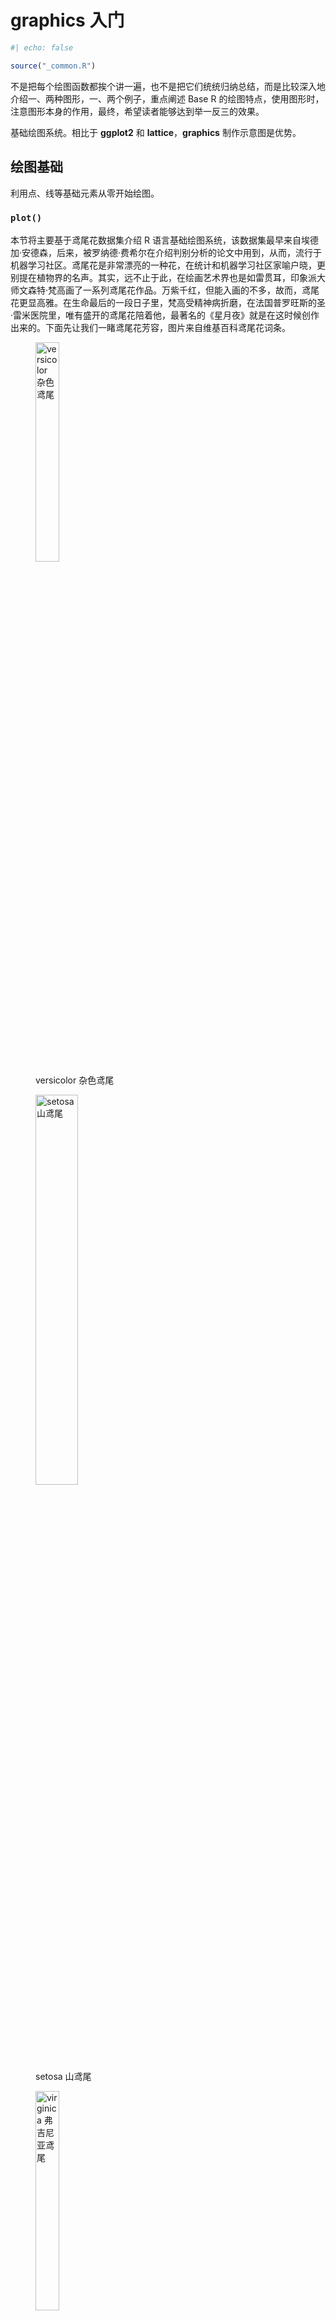 # graphics 入门 {#sec-basic-graphics}

```r
#| echo: false

source("_common.R")
```

不是把每个绘图函数都挨个讲一遍，也不是把它们统统归纳总结，而是比较深入地介绍一、两种图形，一、两个例子，重点阐述 Base R 的绘图特点，使用图形时，注意图形本身的作用，最终，希望读者能够达到举一反三的效果。

基础绘图系统。相比于 **ggplot2** 和 **lattice**，**graphics** 制作示意图是优势。

## 绘图基础 {#sec-graphics-elements}

利用点、线等基础元素从零开始绘图。

### `plot()` {#sec-elements-plot}

本节将主要基于鸢尾花数据集介绍 R 语言基础绘图系统，该数据集最早来自埃德加·安德森，后来，被罗纳德·费希尔在介绍判别分析的论文中用到，从而，流行于机器学习社区。鸢尾花是非常漂亮的一种花，在统计和机器学习社区家喻户晓，更别提在植物界的名声。其实，远不止于此，在绘画艺术界也是如雷贯耳，印象派大师文森特·梵高画了一系列鸢尾花作品。万紫千红，但能入画的不多，故而，鸢尾花更显高雅。在生命最后的一段日子里，梵高受精神病折磨，在法国普罗旺斯的圣·雷米医院里，唯有盛开的鸢尾花陪着他，最著名的《星月夜》就是在这时候创作出来的。下面先让我们一睹鸢尾花芳容，图片来自维基百科鸢尾花词条。

::: {#fig-iris layout-ncol="3"}
![versicolor 杂色鸢尾](images/iris-versicolor.jpeg){#fig-iris-versicolor width="30%"}

![setosa 山鸢尾](images/iris-setosa.jpeg){#fig-iris-setosa width="40%"}

![virginica 弗吉尼亚鸢尾](images/iris-virginica.jpeg){#fig-iris-virginica width="30%"}

三种鸢尾花
:::

鸢尾花数据集已经打包在 R 软件中，而且默认已经加载到命名空间，下面用函数 `summary()` 查看其概况。

```r
summary(iris)
```

函数 `plot()` 采用公式语法可以快速作图。

```r
#| label: fig-iris-plot
#| fig-cap: 快速作图函数 `plot()`
#| fig-width: 4
#| fig-height: 4
#| fig-showtext: true
#| par: true
#| fig-subcap:
#| - 公式语法绘制散点图
#| - 带背景参考线的散点图
#| layout-ncol: 2

plot(Sepal.Length ~ Sepal.Width, data = iris)
plot(iris$Sepal.Width, iris$Sepal.Length, panel.first = grid())
```

函数 `plot()` 是一个泛型函数，传递不同类型的参数值会调用不同的绘图方法，而不同的绘图方法的参数是不同的。当采用公式语法绘图时，会自动调用函数 `plot.formula()` ，此时，参数 `panel.first` 就不起作用。当不使用公式语法时，会调用函数 `plot.default()` ，此时，参数 `panel.first` 就起作用，利用该参数可以添加背景参考线。

### 标签 {#sec-elements-label}

函数 `plot()` 的参数 `xlab` 、`ylab` 和 `main` 可以分别设置坐标轴横、纵标签和图主标题。

```r
#| label: fig-iris-label
#| fig-cap: 标签
#| fig-width: 5
#| fig-height: 5
#| fig-showtext: true

plot(
  Sepal.Length ~ Sepal.Width, data = iris, 
  xlab = "Sepal Width", ylab = "Sepal Length",
  main = "Edgar Anderson's Iris Data"
)
```

### 字体 {#sec-elements-fonts}

作图函数 `plot()` 和 `title()` 都有参数 `family` ，设置该参数可以调整图形中的字体。下 @fig-iris-fonts 的横纵坐标轴标签和图标题设为宋体，坐标轴刻度标签设为无衬线字体。

```r
#| label: fig-iris-fonts
#| fig-cap: 字体
#| fig-width: 5
#| fig-height: 5
#| fig-showtext: true

plot(Sepal.Length ~ Sepal.Width, data = iris, ann = FALSE, family = "sans")
title(
  xlab = "萼片宽度", ylab = "萼片长度",
  main = "埃德加·安德森的鸢尾花数据", family = "Noto Serif CJK SC"
)
```

### 分组 {#sec-elements-group}

分组有两种方式，其一按照数据中的分类变量分组，其二按照一定的规则分组。而图形表达的方式可以借助颜色或图形元素的样式。

函数 `plot()` 的参数 `col` 和 `pch` 都可以用来分组，前者通过颜色，后者通过点的类型。简单起见，将数据集 `iris` 中的 `Species` 列传递给参数 `col` ，实现不同种类的鸢尾花配以不同的颜色。

```r
#| label: fig-iris-group1
#| fig-cap: 分组
#| fig-width: 4
#| fig-height: 4
#| fig-showtext: true
#| par: true

plot(Sepal.Length ~ Sepal.Width, data = iris, col = Species, pch = 16)
```

下面采用一个简单规则将数据分成两组，将鸢尾花中 setosa 山毛榉类型且 Sepal.Length 萼片长度大于 5 厘米的分成一组，以红色填充散点代表这部分数据，与余下的散点形成对比，达到区分的目的。

```r
#| label: fig-iris-group2
#| fig-cap: 分组
#| fig-width: 4
#| fig-height: 4
#| fig-showtext: true
#| par: true

plot(Sepal.Length ~ Sepal.Width, data = iris)
points(Sepal.Length ~ Sepal.Width, data = iris, 
  col = "#EA4335", pch = 16,
  subset = Species == "setosa" & Sepal.Length > 5
)
```

### 配色 {#sec-elements-color}

经过探查，知道数据集 `iris` 中的 `Species` 列有三种取值。调用函数 `palette()` 设置一个超过 3 种颜色的调色板可以实现自定义配色。首先来看看当前调色板的颜色。

```r
palette()
```

一共是 8 种颜色，效果预览见 @fig-graphics-palette 。

```r
#| label: fig-graphics-palette
#| fig-width: 3
#| fig-height: 3
#| fig-cap: 默认调色板
#| fig-showtext: true
#| echo: false

scales::show_col(colours = palette())
```

设置新的调色板也是用函数 `palette()` ，参数 `value` 设置新的颜色值向量，下面依次是红、蓝、绿、黄四种颜色。

```r
palette(value = c("#EA4335", "#4285f4", "#34A853", "#FBBC05"))
```

函数 `plot()` 的调色板默认来自函数 `palette()` ，经过上面的调整，同一行绘图代码出来不同的效果，即 @fig-iris-group1 变成 @fig-iris-color 。

```r
#| label: fig-iris-color
#| fig-cap: 配色
#| fig-width: 4
#| fig-height: 4
#| fig-showtext: true
#| par: true

plot(Sepal.Length ~ Sepal.Width, data = iris, col = Species, pch = 16)
```

### 注释 {#sec-elements-annotation}

函数 `text()` 可以在图上任意位置添加文本或公式。下图在位置 (4,6.5) 处添加红色的文字 flower。

```r
#| label: fig-iris-text
#| fig-cap: 注释
#| fig-width: 4
#| fig-height: 4
#| fig-showtext: true
#| par: true

plot(Sepal.Length ~ Sepal.Width, data = iris)
text(x = 4, y = 6.5, labels = "flower", col = "#EA4335")
```

### 图例 {#sec-elements-legend}

函数 `plot()` 不会自动添加图例，需要使用函数 `legend()` 添加图例。

```r
#| label: fig-iris-legend1
#| fig-cap: 图例
#| fig-width: 5
#| fig-height: 4.5
#| fig-showtext: true
#| par: true

plot(
  Sepal.Length ~ Sepal.Width, data = iris, col = Species, pch = 16
)
legend(x = "topright", title = "Species",
  legend = unique(iris$Species), box.col = NA, bg = NA,
  pch = 16, col = c("#EA4335", "#4285f4", "#34A853")
)
```

图例放置在绘图区域以外，比如右边空区域。此时，通过点和文本构造图例。

```r
#| label: fig-iris-legend2
#| fig-cap: 图例
#| fig-width: 6
#| fig-height: 5
#| fig-showtext: true

op <- par(mar = c(4, 4, 3, 6))
plot(
  Sepal.Length ~ Sepal.Width, data = iris, 
  col = Species, pch = 16, main = "Edgar Anderson's Iris Data"
)
text(x = 4.7, y = 6.75, labels = "Species", pos = 4, offset = .5, xpd = T)
points(x = 4.7, y = 6.5, pch = 16, cex = 1, col = "#EA4335", xpd = T)
text(x = 4.7, y = 6.5, labels = "setosa", pos = 4, col = "#EA4335", xpd = T)
points(x = 4.7, y = 6.3, pch = 16, cex = 1, col = "#4285f4", xpd = T)
text(x = 4.7, y = 6.3, labels = "versicolor", pos = 4, col = "#4285f4", xpd = T)
points(x = 4.7, y = 6.1, pch = 16, cex = 1, col = "#34A853", xpd = T)
text(x = 4.7, y = 6.1, labels = "virginica", pos = 4, col = "#34A853", xpd = T)
on.exit(par(op), add = TRUE)
```

在函数 `plot()` 内设置较宽的坐标轴范围，获得一个较宽的绘图区域，再用函数 `points()` 添加数据点，最后，使用函数 `legend()` 添加图例。

```r
#| label: fig-iris-legend3
#| fig-cap: 图例
#| fig-width: 5
#| fig-height: 5
#| fig-showtext: true

plot(
  x = c(2, 6), y = range(iris$Sepal.Length), type = "n",
  xlab = "Sepal Width", ylab = "Sepal Length",
  main = "Edgar Anderson's Iris Data"
)
points(Sepal.Length ~ Sepal.Width,
  col = Species, pch = 16, data = iris
)
legend(x = "right", title = "Species",
  legend = unique(iris$Species), box.col = NA, bg = NA,
  pch = 16, col = c("#EA4335", "#4285f4", "#34A853")
)
```

### 统计 {#sec-elements-reg}

添加分组线性回归线。按鸢尾花种类分组，线性回归模型拟合数据，抽取回归系数。首先，使用函数 `split()` 将数据集 iris 按变量 Species 分组拆分，得到一个列表，每个元素都是数据框。接着，调用函数 `lapply()` 将函数 `lm()` 作用到列表的每个元素上，得到一个列表，每个元素都是线性拟合对象。最后，再调函数 `lapply()` 将函数 `coef()` 应用到列表的每个元素上，得到回归模型的系数向量。

```r
lapply(
  lapply(
    split(iris, ~Species), lm,
    formula = Sepal.Length ~ Sepal.Width
  ),
  coef
)
```

走到绘图这一步，往往是画什么内容比较清楚，分类数量、调色板都确定下来了。大致来说分 6 步：第一步，实现分组线性回归拟合；第二步，绘制分组散点图；第三步，添加分组回归线；第四步，添加图例并调整图例的位置；第五步，设置图形边界等绘图参数；第六步，添加背景网格线。输入线性拟合对象给函数 `abline()` 可以直接绘制回归线，不需要从拟合对象中提取回归系数。调用函数 `par()` 设置图形边界，特别是增加图形右侧边界以容纳图例，再调用函数 `legend()` 要设置 `xpd = TRUE` 以允许图例超出绘图区域。

```r
#| label: fig-iris-lm
#| fig-cap: 分组线性回归
#| fig-width: 6
#| fig-height: 5
#| fig-showtext: true

# 分组线性拟合
iris_lm <- lapply(
  split(iris, ~Species), lm, formula = Sepal.Length ~ Sepal.Width
)
# 将分组变量和颜色映射
cols <- c("setosa" = "#EA4335",  "versicolor" = "#4285f4", "virginica" = "#34A853")
# 设置图形边界以容纳标签和图例
op <- par(mar = c(4, 4, 3, 8))
# 绘制分组散点图
plot(
  Sepal.Length ~ Sepal.Width,
  data = iris, col = Species, pch = 16,
  xlab = "Sepal Width", ylab = "Sepal Length",
  main = "Edgar Anderson's Iris Data"
)
# 添加背景参考线
grid()
# 添加回归线
for (species in c("setosa", "versicolor", "virginica")) {
  abline(iris_lm[[species]], col = cols[species], lwd = 2)
}
# 添加图例
legend(
  x = "right", title = "Species", inset = -0.4, xpd = TRUE,
  legend = unique(iris$Species), box.col = NA, bg = NA, lty = 1, lwd = 2,
  pch = 16, col = c("#EA4335", "#4285f4", "#34A853")
)
# 恢复图形参数设置
on.exit(par(op), add = TRUE)
```

## 绘图进阶 {#sec-graphics-advanced}

### 组合图形 {#sec-graphics-composite}

点、线、多边形组合

```r
#| label: fig-math-annotation
#| fig-cap: 正态总体下两样本均值之差的检验
#| fig-width: 7
#| fig-height: 5
#| fig-showtext: true

x <- seq(-10, 10, length = 400)
y1 <- dnorm(x)
y2 <- dnorm(x, m = 3)
op <- par(mar = c(5, 4, 2, 1))
plot(x, y2,
  xlim = c(-3, 8), type = "n",
  xlab = quote(Z == frac(mu[1] - mu[2], sigma / sqrt(n))),
  ylab = "Density"
)
polygon(c(1.96, 1.96, x[240:400], 10),
  c(0, dnorm(1.96, m = 3), y2[240:400], 0),
  col = "grey80", lty = 0
)
lines(x, y2)
lines(x, y1)
polygon(c(-1.96, -1.96, x[161:1], -10),
  c(0, dnorm(-1.96, m = 0), y1[161:1], 0),
  col = "grey30", lty = 0
)
polygon(c(1.96, 1.96, x[240:400], 10),
  c(0, dnorm(1.96, m = 0), y1[240:400], 0),
  col = "grey30"
)
legend(x = 4.2, y = .4,
  fill = c("grey80", "grey30"),
  legend = expression(
    P(abs(Z) > 1.96, H[1]) == 0.85,
    P(abs(Z) > 1.96, H[0]) == 0.05
  ), bty = "n"
)
text(0, .2, quote(H[0]:~ ~ mu[1] == mu[2]))
text(3, .2, quote(H[1]:~ ~ mu[1] == mu[2] + delta))
on.exit(par(op), add = TRUE)
```

### 多图布局 {#sec-graphics-layout}

布局函数 `layout()` 和图形参数设置函数 `par()`

```r
#| label: fig-anscombe
#| fig-cap: 数据可视化很重要
#| fig-width: 6
#| fig-height: 6
#| fig-showtext: true

data(anscombe)
form <- sprintf("y%d ~ x%d", 1:4, 1:4)
fit <- lapply(form, lm, data = anscombe)
op <- par(mfrow = c(2, 2), mgp = c(2, 0.7, 0), 
          mar = c(3, 3, 1, 1) + 0.1, oma = c(0, 0, 2, 0))
for (i in 1:4) {
  plot(as.formula(form[i]),
    data = anscombe, col = "black",
    pch = 20, xlim = c(3, 19), ylim = c(3, 13),
    xlab = as.expression(substitute(x[i], list(i = i))),
    ylab = as.expression(substitute(y[i], list(i = i))),
    family = "sans"
  )
  abline(fit[[i]], col = "black")
  text(
    x = 7, y = 12, family = "sans",
    labels = bquote(R^2 == .(round(summary(fit[[i]])$r.squared, 3)))
  )
}
mtext("数据集的四重奏", outer = TRUE)
on.exit(par(op), add = TRUE)
```

## 图形选择 {#sec-graphics-choose}

以不同的二维或三维图形可视化同一份多元数据。颜色图、透视图、等值线图和填充等值线图存在某种相似性，又有区别。

### 颜色图 {#sec-color-image}

$$
f(x,y) = 
\begin{cases}
\frac{\sin(\sqrt{x^2 + y^2})}{\sqrt{x^2 + y^2}}, & (x,y) \neq (0,0)\\
1, & (x,y) = (0,0)
\end{cases}
$$

```r
y <- x <- seq(from = -8, to = 8, length.out = 51)
z <- outer(x, y, FUN = function(x, y) sin(sqrt(x^2 + y^2)) / sqrt(x^2 + y^2))
z[26, 26] <- 1
```

将绘图区域划分成网格，每个小网格对应一个颜色值。函数 `image()` 绘制颜色图

```r
#| label: fig-image
#| fig-cap: 颜色图
#| fig-width: 4.5
#| fig-height: 4.5
#| dev: 'tikz'
#| fig-process: !expr to_png
#| par: true

image(x = x, y = y, z = z, xlab = "$x$", ylab = "$y$")
```

### 透视图 {#sec-graphics-persp}

函数 `persp()` 绘制透视图

```r
#| label: fig-persp
#| fig-cap: 透视图
#| fig-width: 5.5
#| fig-height: 4
#| dev: 'tikz'
#| fig-process: !expr to_png

op <- par(mar = c(0, 1, 2, 1))
persp(
  x = x, y = y, z = z, main = "二维函数的透视图",
  theta = 30, phi = 30, expand = 0.5, col = "lightblue",
  xlab = "$x$", ylab = "$y$", zlab = "$f(x,y)$"
)
on.exit(par(op), add = TRUE)
```

### 等值线图 {#sec-graphics-contour}

地理上，常用等高线图描述地形，等高线图和等值线图其实是一个意思。函数 `contour()` 绘制等值线图。

```r
#| label: fig-contour
#| fig-cap: 等值线图
#| fig-width: 4.5
#| fig-height: 4.5
#| dev: 'tikz'
#| fig-process: !expr to_png
#| par: true

contour(x = x, y = y, z = z, xlab = "$x$", ylab = "$y$")
```

### 填充等值线图 {#sec-graphics-filled-contour}

函数 `filled.contour()` 绘制填充等值线图。

```r
#| label: fig-filled-contour
#| fig-cap: 填充等值线图
#| fig-width: 6.5
#| fig-height: 6
#| dev: 'tikz'
#| fig-process: !expr to_png

filled.contour(
  x = x, y = y, z = z, asp = 1,
  color.palette = hcl.colors,
  plot.title = {
    title(
      main = "二维函数的填充等值线图",
      xlab = "$x$", ylab = "$y$"
    )
  },
  plot.axes = {
    grid(col = "gray")
    axis(1, at = 2 * -4:4, labels = 2 * -4:4)
    axis(2, at = 2 * -4:4, labels = 2 * -4:4)
    points(0, 0, col = "blue", pch = 16)
  },
  key.axes = {
    axis(4, seq(-0.2, 1, length.out = 9))
  }
)
```

## 总结 {#sec-graphics-summary}

虽然不提倡大量使用三维图形，但如何绘制三维图形却是生生不息的命题，以下仅是 R 语言社区的冰山一角。

-   **plotrix** [@Lemon2006] 一个坐落于 R 的红灯区的 R 包。基于 Base R 各类绘图函数。
-   **scatterplot3d** [@Uwe2003] 基于 Base R 绘制三维散点图。
-   **misc3d** [@misc3d2008] 绘制三维图形的杂项，支持通过 Base R、 **tcltk** 包和 **rgl** 包渲染图形。
-   **plot3D** [@plot3D2021] 依赖 **misc3d** 包，加强 Base R 在制作三维图形方面的能力。

举个比较新颖的一个例子，**plot3D 包**的函数 `image2D()` 绘制二维颜色图，细看又和 image() 函数不同，渲染出来的图形有三维的立体感。归根结底，很多时候束缚住自己的不是工具，而是视野和思维。以奥克兰 Maunga Whau 火山地形数据 `volcano` 为例。

```r
#| label: fig-volcano-plot3d
#| fig-cap: 奥克兰火山地形图
#| fig-width: 6.25
#| fig-height: 5
#| fig-showtext: true
#| warning: false

library(plot3D)
image2D(volcano,
  shade = 0.2, rasterImage = TRUE, asp = 0.7,
  xlab = "南北方向", ylab = "东西方向",
  main = "奥克兰 Maunga Whau 地形图", clab = "高度",
  contour = FALSE, col = hcl.colors(100),
  colkey = list(
    at = 90 + 20 * 0:5, labels = 90 + 20 * 0:5,
    length = 1, width = 1
  )
)
```

```r
#| label: fig-volcano-persp3d
#| fig-cap: 奥克兰火山地形图
#| fig-width: 6
#| fig-height: 5
#| fig-showtext: true

op <- par(mar = c(1, 1.5, 0, 0))
persp3D(
  x = 1:87, y = 1:61, z = volcano, col = hcl.colors(100),
  ticktype = "detailed", colkey = FALSE, expand = 0.6,
  xlab = "\n南北方向", ylab = "\n东西方向", zlab = "\n高度"
)
on.exit(par(op), add = TRUE)
```

```r
#| echo: false

library(reticulate)
knitr::opts_chunk$set(python.reticulate = TRUE)
reticulate::use_virtualenv(virtualenv = Sys.getenv("RETICULATE_PYTHON_ENV"), required = TRUE)
```

```r
#| eval: false
#| echo: false

# 保存数据
write.table(volcano,
  file = "data/volcano.csv", sep = ",",
  row.names = FALSE, col.names = F, quote = F
)
```

```python
#| label: fig-volcano-py
#| fig-cap: matplotlib 绘制三维透视图
#| fig-width: 5.5
#| fig-height: 5
#| eval: false

from matplotlib import cm
from matplotlib.colors import LightSource
import matplotlib.pyplot as plt
import numpy as np
import pandas as pd

# 读取数据
volcano = pd.read_csv("data/volcano.csv", header=None)
# DataFrame 转 Array
z = volcano.to_numpy()
# 数据行、列数
ncols, nrows = z.shape
# 线性序列
x = np.linspace(1, 61, nrows)
y = np.linspace(1, 87, ncols)
# 类似 expand.grid()
xv, yv = np.meshgrid(x, y)
# 设置主题
fig, ax = plt.subplots(subplot_kw=dict(projection='3d'))
# 观察视角
ax.view_init(azim=30, elev=30)
# 设置长宽比 x:y:z
ax.set_box_aspect((0.85, 1, 0.9))
ax.set_xlabel(r'东西方向',fontdict={'family': 'Noto Serif CJK SC'}, rotation=45)
ax.set_ylabel(r'南北方向',fontdict={'family': 'Noto Serif CJK SC'},rotation=-15)
ax.set_zlabel(r'海拔',fontdict={'family': 'Noto Serif CJK SC'},rotation=90)
# 去掉多余的边空
fig.set_tight_layout(True)
# 光源照射的角度
ls = LightSource(270, 45)
# 自定义调色板
rgb = ls.shade(z, cmap=cm.viridis, vert_exag=0.1, blend_mode='soft')
surf = ax.plot_surface(xv, yv, z, rstride=1, cstride=1, facecolors=rgb,
                       linewidth=0, antialiased=False, shade=False)
# 渲染
plt.show()
```

```r
#| label: fig-volcano-plt
#| fig-cap: matplotlib 绘制三维透视图
#| out-width: 80%
#| echo: false

knitr::include_graphics(path = "images/volcano-plt.png")
```
